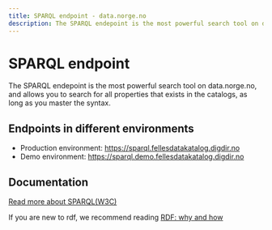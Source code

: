 ```yaml
---
title: SPARQL endpoint - data.norge.no
description: The SPARQL endepoint is the most powerful search tool on data.norge.no.
---
```


# SPARQL endpoint

<Ingress size='xs'>The SPARQL endepoint is the most powerful search tool on data.norge.no, and allows you to search for all properties that exists in the catalogs, as long as you master the syntax.</Ingress>

## Endpoints in different environments

* Production environment: https://sparql.fellesdatakatalog.digdir.no
* Demo environment:  https://sparql.demo.fellesdatakatalog.digdir.no

## Documentation

[Read more about SPARQL(W3C)](https://www.w3.org/TR/sparql11-overview/) 

If you are new to rdf, we recommend reading [RDF: why and how](/docs/user-guide/sharing-data/rdf)